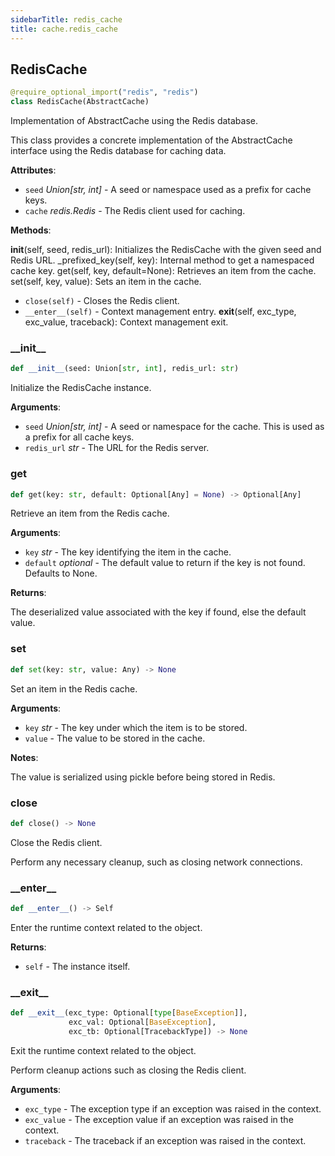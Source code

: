 ```yaml
---
sidebarTitle: redis_cache
title: cache.redis_cache
---
```


## RedisCache

```python
@require_optional_import("redis", "redis")
class RedisCache(AbstractCache)
```

Implementation of AbstractCache using the Redis database.

This class provides a concrete implementation of the AbstractCache
interface using the Redis database for caching data.

**Attributes**:

- `seed` _Union[str, int]_ - A seed or namespace used as a prefix for cache keys.
- `cache` _redis.Redis_ - The Redis client used for caching.
  

**Methods**:

  __init__(self, seed, redis_url): Initializes the RedisCache with the given seed and Redis URL.
  _prefixed_key(self, key): Internal method to get a namespaced cache key.
  get(self, key, default=None): Retrieves an item from the cache.
  set(self, key, value): Sets an item in the cache.
- `close(self)` - Closes the Redis client.
- `__enter__(self)` - Context management entry.
  __exit__(self, exc_type, exc_value, traceback): Context management exit.

### \_\_init\_\_

```python
def __init__(seed: Union[str, int], redis_url: str)
```

Initialize the RedisCache instance.

**Arguments**:

- `seed` _Union[str, int]_ - A seed or namespace for the cache. This is used as a prefix for all cache keys.
- `redis_url` _str_ - The URL for the Redis server.

### get

```python
def get(key: str, default: Optional[Any] = None) -> Optional[Any]
```

Retrieve an item from the Redis cache.

**Arguments**:

- `key` _str_ - The key identifying the item in the cache.
- `default` _optional_ - The default value to return if the key is not found.
  Defaults to None.
  

**Returns**:

  The deserialized value associated with the key if found, else the default value.

### set

```python
def set(key: str, value: Any) -> None
```

Set an item in the Redis cache.

**Arguments**:

- `key` _str_ - The key under which the item is to be stored.
- `value` - The value to be stored in the cache.
  

**Notes**:

  The value is serialized using pickle before being stored in Redis.

### close

```python
def close() -> None
```

Close the Redis client.

Perform any necessary cleanup, such as closing network connections.

### \_\_enter\_\_

```python
def __enter__() -> Self
```

Enter the runtime context related to the object.

**Returns**:

- `self` - The instance itself.

### \_\_exit\_\_

```python
def __exit__(exc_type: Optional[type[BaseException]],
             exc_val: Optional[BaseException],
             exc_tb: Optional[TracebackType]) -> None
```

Exit the runtime context related to the object.

Perform cleanup actions such as closing the Redis client.

**Arguments**:

- `exc_type` - The exception type if an exception was raised in the context.
- `exc_value` - The exception value if an exception was raised in the context.
- `traceback` - The traceback if an exception was raised in the context.

